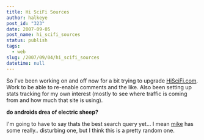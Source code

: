```yaml
---
title: Hi SciFi Sources
author: halkeye
post_id: "323"
date: 2007-09-05
post_name: hi_scifi_sources
status: publish
tags:
  - web
slug: /2007/09/04/hi_scifi_sources
datetime: null
---
```


So I've been working on and off now for a bit trying to upgrade [HiSciFi.com](https://www.hiscifi.com). Work to be able to re-enable comments and the like. Also been setting up stats tracking for my own interest (mostly to see where traffic is coming from and how much that site is using).

**do androids drea of electric sheep?**

I'm going to have to say thats the best search query yet... I mean [mike](https://www.slurrey.com) has some really.. disturbing one, but I think this is a pretty random one.
